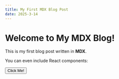 ```yaml
---
title: My First MDX Blog Post
date: 2025-3-14
---
```


# Welcome to My MDX Blog!

This is my first blog post written in **MDX**.

You can even include React components:

<button>Click Me!</button>
